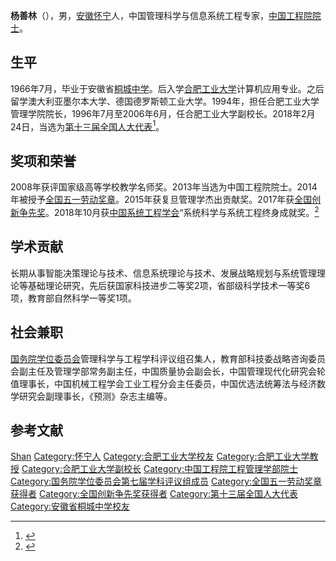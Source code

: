'''杨善林'''（{{bd|1948年|10月5日||}}），男，[[安徽省|安徽]][[怀宁县|怀宁]]人，中国管理科学与信息系统工程专家，[[中国工程院院士|中国工程院院士]]。

== 生平 ==
1966年7月，毕业于安徽省[[桐城中学|桐城中学]]。后入学[[合肥工业大学|合肥工业大学]]计算机应用专业。之后留学澳大利亚墨尔本大学、德国德罗斯顿工业大学。1994年，担任合肥工业大学管理学院院长，1996年7月至2006年6月，任合肥工业大学副校长。2018年2月24日，当选为[[第十三届全国人大代表|第十三届全国人大代表]]<ref>{{Cite web|title=（受权发布）中华人民共和国第十三届全国人民代表大会代表名单|url=http://www.chinanews.com/gn/2018/02-25/8453959.shtml|accessdate=2021-02-13|work=中新网|archive-date=2018-02-27|archive-url=https://web.archive.org/web/20180227031724/http://www.chinanews.com/gn/2018/02-25/8453959.shtml|dead-url=no}}</ref>。

== 奖项和荣誉 ==
2008年获评国家级高等学校教学名师奖。2013年当选为中国工程院院士。2014年被授予[[全国五一劳动奖章|全国五一劳动奖章]]。2015年获复旦管理学杰出贡献奖。2017年获[[全国创新争先奖|全国创新争先奖]]。2018年10月获[[中国系统工程学会|中国系统工程学会]]“系统科学与系统工程终身成就奖。<ref>{{cite web|url=http://www.cae.cn/cae/html/main/colys/41706688.html|title=杨善林|publisher=中国工程院|access-date=2019-04-15|archive-date=2020-10-21|archive-url=https://web.archive.org/web/20201021182409/http://www.cae.cn/cae/html/main/colys/41706688.html|dead-url=no}}</ref>

== 学术贡献 ==
长期从事智能决策理论与技术、信息系统理论与技术、发展战略规划与系统管理理论等基础理论研究，先后获国家科技进步二等奖2项，省部级科学技术一等奖6项，教育部自然科学一等奖1项。

== 社会兼职 ==
[[国务院学位委员会|国务院学位委员会]]管理科学与工程学科评议组召集人，教育部科技委战略咨询委员会副主任及管理学部常务副主任，中国质量协会副会长，中国管理现代化研究会轮值理事长，中国机械工程学会工业工程分会主任委员，中国优选法统筹法与经济数学研究会副理事长，《预测》杂志主编等。

== 参考文献 ==
{{Reflist}}

{{中国工程院工程管理学部院士}}
{{国务院学位委员会第七届学科评议组/管理科学与工程}}

{{Authority control}}

{{DEFAULTSORT:Yang}}
[[Category:杨姓|Shan]]
[[Category:怀宁人|Category:怀宁人]]
[[Category:合肥工业大学校友|Category:合肥工业大学校友]]
[[Category:合肥工业大学教授|Category:合肥工业大学教授]]
[[Category:合肥工业大学副校长|Category:合肥工业大学副校长]]
[[Category:中国工程院工程管理学部院士|Category:中国工程院工程管理学部院士]]
[[Category:国务院学位委员会第七届学科评议组成员|Category:国务院学位委员会第七届学科评议组成员]]
[[Category:全国五一劳动奖章获得者|Category:全国五一劳动奖章获得者]]
[[Category:全国创新争先奖获得者|Category:全国创新争先奖获得者]]
[[Category:第十三届全国人大代表|Category:第十三届全国人大代表]]
[[Category:安徽省桐城中学校友|Category:安徽省桐城中学校友]]